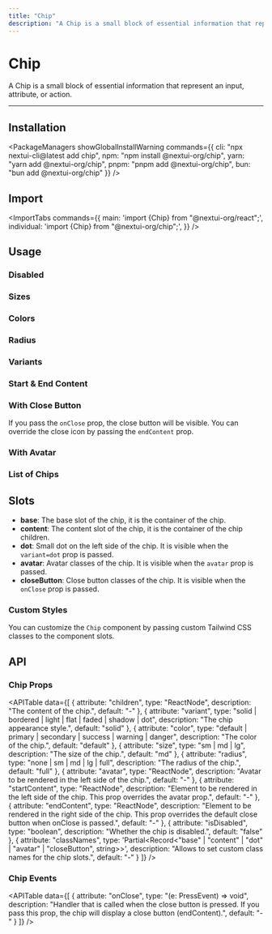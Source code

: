 ```yaml
---
title: "Chip"
description: "A Chip is a small block of essential information that represent an input, attribute, or action."
---
```



# Chip

A Chip is a small block of essential information that represent an input, attribute, or action.

<ComponentLinks component="chip" />

---

<CarbonAd/>

## Installation

<PackageManagers
  showGlobalInstallWarning
  commands={{
    cli: "npx nextui-cli@latest add chip",
    npm: "npm install @nextui-org/chip",
    yarn: "yarn add @nextui-org/chip",
    pnpm: "pnpm add @nextui-org/chip",
    bun: "bun add @nextui-org/chip"
  }}
/>

## Import

<ImportTabs
  commands={{
    main: 'import {Chip} from "@nextui-org/react";',
    individual: 'import {Chip} from "@nextui-org/chip";',
  }}
/>

## Usage

<CodeDemo title="Usage" files={chipContent.usage} />

### Disabled

<CodeDemo title="Disabled" files={chipContent.disabled} />

### Sizes

<CodeDemo title="Sizes" files={chipContent.sizes} />

### Colors

<CodeDemo title="Colors" files={chipContent.colors} />

### Radius

<CodeDemo title="Radius" files={chipContent.radius} />

### Variants

<CodeDemo title="Variants" files={chipContent.variants} />

### Start & End Content

<CodeDemo title="Start & End Content" files={chipContent.startEndContent} />

### With Close Button

If you pass the `onClose` prop, the close button will be visible. You can override the close icon by passing the `endContent` prop.

<CodeDemo title="With Close Button" files={chipContent.closeButton} />

### With Avatar

<CodeDemo title="With Avatar" files={chipContent.avatar} />

### List of Chips

<CodeDemo title="List of Chips" files={chipContent.list} />

## Slots

- **base**: The base slot of the chip, it is the container of the chip.
- **content**: The content slot of the chip, it is the container of the chip children.
- **dot**: Small dot on the left side of the chip. It is visible when the `variant=dot` prop is passed.
- **avatar**: Avatar classes of the chip. It is visible when the `avatar` prop is passed.
- **closeButton**: Close button classes of the chip. It is visible when the `onClose` prop is passed.

### Custom Styles

You can customize the `Chip` component by passing custom Tailwind CSS classes to the component slots.

<CodeDemo title="Custom Styles" files={chipContent.customStyles} />

<Spacer y={4} />

## API

### Chip Props

<APITable
  data={[
    {
      attribute: "children",
      type: "ReactNode",
      description: "The content of the chip.",
      default: "-"
    },
    {
      attribute: "variant",
      type: "solid | bordered | light | flat | faded | shadow | dot",
      description: "The chip appearance style.",
      default: "solid"
    },
    {
      attribute: "color",
      type: "default | primary | secondary | success | warning | danger",
      description: "The color of the chip.",
      default: "default"
    },
    {
      attribute: "size",
      type: "sm | md | lg",
      description: "The size of the chip.",
      default: "md"
    },
    {
      attribute: "radius",
      type: "none | sm | md | lg | full",
      description: "The radius of the chip.",
      default: "full"
    },
    {
      attribute: "avatar",
      type: "ReactNode",
      description: "Avatar to be rendered in the left side of the chip.",
      default: "-"
    },
    {
      attribute: "startContent",
      type: "ReactNode",
      description: "Element to be rendered in the left side of the chip. This prop overrides the avatar prop.",
      default: "-"
    },
    {
      attribute: "endContent",
      type: "ReactNode",
      description: "Element to be rendered in the right side of the chip. This prop overrides the default close button when onClose is passed.",
      default: "-"
    },
    {
      attribute: "isDisabled",
      type: "boolean",
      description: "Whether the chip is disabled.",
      default: "false"
    },
    {
      attribute: "classNames",
      type: 'Partial<Record<"base" | "content" | "dot" | "avatar" | "closeButton", string>>',
      description: "Allows to set custom class names for the chip slots.",
      default: "-"
    }
  ]}
/>

### Chip Events

<APITable
  data={[
    {
      attribute: "onClose",
      type: "(e: PressEvent) => void",
      description: "Handler that is called when the close button is pressed. If you pass this prop, the chip will display a close button (endContent).",
      default: "-"
    }
  ]}
/>
